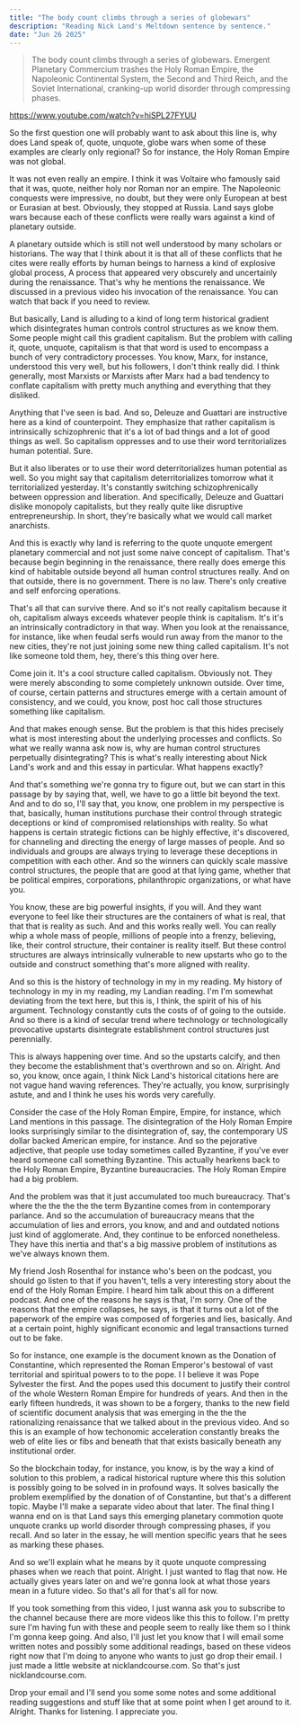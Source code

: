 ```yaml
---
title: "The body count climbs through a series of globewars"
description: "Reading Nick Land's Meltdown sentence by sentence."
date: "Jun 26 2025"
---
```


> The body count climbs through a series of globewars. Emergent Planetary Commercium trashes the Holy Roman Empire, the Napoleonic Continental System, the Second and Third Reich, and the Soviet International, cranking-up world disorder through compressing phases.

https://www.youtube.com/watch?v=hiSPL27FYUU


So the first question one will probably want to ask about this line is, why does Land speak of, quote, unquote, globe wars when some of these examples are clearly only regional? So for instance, the Holy Roman Empire was not global.

It was not even really an empire. I think it was Voltaire who famously said that it was, quote, neither holy nor Roman nor an empire. The Napoleonic conquests were impressive, no doubt, but they were only European at best or Eurasian at best. Obviously, they stopped at Russia. Land says globe wars because each of these conflicts were really wars against a kind of planetary outside.

A planetary outside which is still not well understood by many scholars or historians. The way that I think about it is that all of these conflicts that he cites were really efforts by human beings to harness a kind of explosive global process, A process that appeared very obscurely and uncertainly during the renaissance. That's why he mentions the renaissance. We discussed in a previous video his invocation of the renaissance. You can watch that back if you need to review.

But basically, Land is alluding to a kind of long term historical gradient which disintegrates human controls control structures as we know them. Some people might call this gradient capitalism. But the problem with calling it, quote, unquote, capitalism is that that word is used to encompass a bunch of very contradictory processes. You know, Marx, for instance, understood this very well, but his followers, I don't think really did. I think generally, most Marxists or Marxists after Marx had a bad tendency to conflate capitalism with pretty much anything and everything that they disliked.

Anything that I've seen is bad. And so, Deleuze and Guattari are instructive here as a kind of counterpoint. They emphasize that rather capitalism is intrinsically schizophrenic that it's a lot of bad things and a lot of good things as well. So capitalism oppresses and to use their word territorializes human potential. Sure.

But it also liberates or to use their word deterritorializes human potential as well. So you might say that capitalism deterritorializes tomorrow what it territorialized yesterday. It's constantly switching schizophrenically between oppression and liberation. And specifically, Deleuze and Guattari dislike monopoly capitalists, but they really quite like disruptive entrepreneurship. In short, they're basically what we would call market anarchists.

And this is exactly why land is referring to the quote unquote emergent planetary commercial and not just some naive concept of capitalism. That's because begin beginning in the renaissance, there really does emerge this kind of habitable outside beyond all human control structures really. And on that outside, there is no government. There is no law. There's only creative and self enforcing operations.

That's all that can survive there. And so it's not really capitalism because it oh, capitalism always exceeds whatever people think is capitalism. It's it's an intrinsically contradictory in that way. When you look at the renaissance, for instance, like when feudal serfs would run away from the manor to the new cities, they're not just joining some new thing called capitalism. It's not like someone told them, hey, there's this thing over here.

Come join it. It's a cool structure called capitalism. Obviously not. They were merely absconding to some completely unknown outside. Over time, of course, certain patterns and structures emerge with a certain amount of consistency, and we could, you know, post hoc call those structures something like capitalism.

And that makes enough sense. But the problem is that this hides precisely what is most interesting about the underlying processes and conflicts. So what we really wanna ask now is, why are human control structures perpetually disintegrating? This is what's really interesting about Nick Land's work and and this essay in particular. What happens exactly?

And that's something we're gonna try to figure out, but we can start in this passage by by saying that, well, we have to go a little bit beyond the text. And and to do so, I'll say that, you know, one problem in my perspective is that, basically, human institutions purchase their control through strategic deceptions or kind of compromised relationships with reality. So what happens is certain strategic fictions can be highly effective, it's discovered, for channeling and directing the energy of large masses of people. And so individuals and groups are always trying to leverage these deceptions in competition with each other. And so the winners can quickly scale massive control structures, the people that are good at that lying game, whether that be political empires, corporations, philanthropic organizations, or what have you.

You know, these are big powerful insights, if you will. And they want everyone to feel like their structures are the containers of what is real, that that that is reality as such. And and this works really well. You can really whip a whole mass of people, millions of people into a frenzy, believing, like, their control structure, their container is reality itself. But these control structures are always intrinsically vulnerable to new upstarts who go to the outside and construct something that's more aligned with reality.

And so this is the history of technology in my in my reading. My history of technology in my in my reading, my Landian reading. I'm I'm somewhat deviating from the text here, but this is, I think, the spirit of his of his argument. Technology constantly cuts the costs of of going to the outside. And so there is a kind of secular trend where technology or technologically provocative upstarts disintegrate establishment control structures just perennially.

This is always happening over time. And so the upstarts calcify, and then they become the establishment that's overthrown and so on. Alright. And so, you know, once again, I think Nick Land's historical citations here are not vague hand waving references. They're actually, you know, surprisingly astute, and and I think he uses his words very carefully.

Consider the case of the Holy Roman Empire, Empire, for instance, which Land mentions in this passage. The disintegration of the Holy Roman Empire looks surprisingly similar to the disintegration of, say, the contemporary US dollar backed American empire, for instance. And so the pejorative adjective, that people use today sometimes called Byzantine, if you've ever heard someone call something Byzantine. This actually hearkens back to the Holy Roman Empire, Byzantine bureaucracies. The Holy Roman Empire had a big problem.

And the problem was that it just accumulated too much bureaucracy. That's where the the the the the term Byzantine comes from in contemporary parlance. And so the accumulation of bureaucracy means that the accumulation of lies and errors, you know, and and and outdated notions just kind of agglomerate. And, they continue to be enforced nonetheless. They have this inertia and that's a big massive problem of institutions as we've always known them.

My friend Josh Rosenthal for instance who's been on the podcast, you should go listen to that if you haven't, tells a very interesting story about the end of the Holy Roman Empire. I heard him talk about this on a different podcast. And one of the reasons he says is that, I'm sorry. One of the reasons that the empire collapses, he says, is that it turns out a lot of the paperwork of the empire was composed of forgeries and lies, basically. And at a certain point, highly significant economic and legal transactions turned out to be fake.

So for instance, one example is the document known as the Donation of Constantine, which represented the Roman Emperor's bestowal of vast territorial and spiritual powers to to the pope. I I believe it was Pope Sylvester the first. And the popes used this document to justify their control of the whole Western Roman Empire for hundreds of years. And then in the early fifteen hundreds, it was shown to be a forgery, thanks to the new field of scientific document analysis that was emerging in the the the rationalizing renaissance that we talked about in the previous video. And so this is an example of how techonomic acceleration constantly breaks the web of elite lies or fibs and beneath that that exists basically beneath any institutional order.

So the blockchain today, for instance, you know, is by the way a kind of solution to this problem, a radical historical rupture where this this solution is possibly going to be solved in in profound ways. It solves basically the problem exemplified by the donation of of Constantine, but that's a different topic. Maybe I'll make a separate video about that later. The final thing I wanna end on is that Land says this emerging planetary commotion quote unquote cranks up world disorder through compressing phases, if you recall. And so later in the essay, he will mention specific years that he sees as marking these phases.

And so we'll explain what he means by it quote unquote compressing phases when we reach that point. Alright. I just wanted to flag that now. He actually gives years later on and we're gonna look at what those years mean in a future video. So that's all for that's all for now.

If you took something from this video, I just wanna ask you to subscribe to the channel because there are more videos like this this to follow. I'm pretty sure I'm having fun with these and people seem to really like them so I think I'm gonna keep going. And also, I'll just let you know that I will email some written notes and possibly some additional readings, based on these videos right now that I'm doing to anyone who wants to just go drop their email. I just made a little website at nicklandcourse.com. So that's just nicklandcourse.com.

Drop your email and I'll send you some some notes and some additional reading suggestions and stuff like that at some point when I get around to it. Alright. Thanks for listening. I appreciate you.